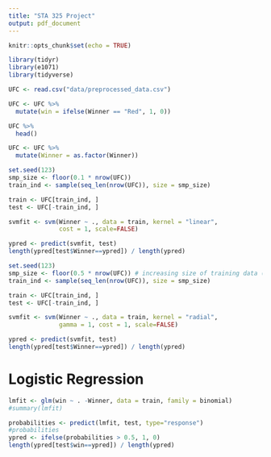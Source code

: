 ```yaml
---
title: "STA 325 Project"
output: pdf_document
---
```


```r
knitr::opts_chunk$set(echo = TRUE)
```

```r
library(tidyr)
library(e1071)
library(tidyverse)
```

```r
UFC <- read.csv("data/preprocessed_data.csv")
```

```r
UFC <- UFC %>%
  mutate(win = ifelse(Winner == "Red", 1, 0))
```

```r
UFC %>%
  head()
```

```r
UFC <- UFC %>%
  mutate(Winner = as.factor(Winner))
```

```r
set.seed(123)
smp_size <- floor(0.1 * nrow(UFC))
train_ind <- sample(seq_len(nrow(UFC)), size = smp_size)

train <- UFC[train_ind, ]
test <- UFC[-train_ind, ]
```

```r
svmfit <- svm(Winner ~ ., data = train, kernel = "linear",
              cost = 1, scale=FALSE)
```

```r
ypred <- predict(svmfit, test)
length(ypred[test$Winner==ypred]) / length(ypred)
```

```r
set.seed(123)
smp_size <- floor(0.5 * nrow(UFC)) # increasing size of training data (linear kernel could not handle this)
train_ind <- sample(seq_len(nrow(UFC)), size = smp_size)

train <- UFC[train_ind, ]
test <- UFC[-train_ind, ]
```

```r
svmfit <- svm(Winner ~ ., data = train, kernel = "radial",
              gamma = 1, cost = 1, scale=FALSE)
```

```r
ypred <- predict(svmfit, test)
length(ypred[test$Winner==ypred]) / length(ypred)
```

# Logistic Regression




```r
lmfit <- glm(win ~ . -Winner, data = train, family = binomial)
#summary(lmfit)
```


```r
probabilities <- predict(lmfit, test, type="response")
#probabilities
ypred <- ifelse(probabilities > 0.5, 1, 0)
length(ypred[test$win==ypred]) / length(ypred)
```